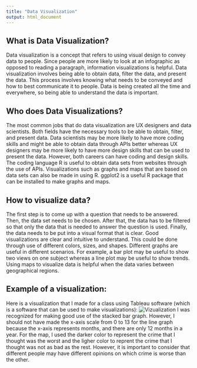 ```yaml
---
title: "Data Visualization"
output: html_document
---
```



## What is Data Visualization? 
Data visualization is a concept that refers to using visual design to convey data to people. Since people are more likely to look at an infographic as opposed to reading a paragraph, information visualizations is helpful. Data visualization involves being able to obtain data, filter the data, and present the data. This process involves knowing what needs to be conveyed and how to best communicate it to people. Data is being created all the time and everywhere, so being able to understand the data is important. 

## Who does Data Visualizations? 
The most common jobs that do data visualization are UX designers and data scientists. Both fields have the necessary tools to be able to obtain, filter, and present data. Data scientists may be more likely to have more coding skills and might be able to obtain data through APIs better whereas UX designers may be more likely to have more design skills that can be used to present the data. However, both careers can have coding and design skills. The coding language R is useful to obtain data sets from websites through the use of APIs. Visualizations such as graphs and maps that are based on data sets can also be made in using R. ggplot2 is a useful R package that can be installed to make graphs and maps. 

## How to visualize data? 
The first step is to come up with a question that needs to be answered. Then, the data set needs to be chosen. After that, the data has to be filtered so that only the data that is needed to answer the question is used. Finally, the data needs to be put into a visual format that is clear. Good visualizations are clear and intuitive to understand. This could be done through use of different colors, sizes, and shapes. Different graphs are useful in different scenarios. For example, a bar plot may be useful to show two views on one subject whereas a line plot may be useful to show trends. Using maps to visualize data is helpful when the data varies between geographical regions.

## Example of a visualization:
Here is a visualization that I made for a class using Tableau software (which is a software that can be used to make visualizations): ![Vizualization](Info_Viz_Deliverable.png) 
I was recognized for making good use of the stacked bar graph. However, I should not have made the x-axis scale from 0 to 13 for the line graph because the x-axis represents months, and there are only 12 months in a year. For the map, I used the darker color to represent the crime that I thought was the worst and the ligher color to reprent the crime that I thought was not as bad as the rest. However, it is important to consider that different people may have different opinions on which crime is worse than the other. 

